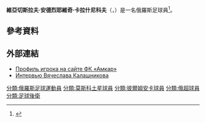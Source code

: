 {{Infobox football biography
| name                = 維亞切斯拉夫·卡拉什尼科夫
| image               = Kalashnikov.JPG
| caption             = 
| fullname            = 維亞切斯拉夫·安德烈耶維奇·卡拉什尼科夫
| nickname            = 
| birth_date          = {{Birth date and age|1985|5|12|mf=yes}} 
| birth_place         = {{USSR}}[[俄羅斯蘇維埃聯邦社會主義共和國|俄羅斯]][[斯韋特洛格勒|斯韋特洛格勒]]
| country             = 
| height              = {{height|meters=1.92}}
| position            = [[後衛_(足球)|後衛]]
| currentclub         = 
| clubnumber          = 
| youthyears1         = 
| youthclubs1         = 
| years1              = 2002－2005
| clubs1              = [[伏爾加格勒轉子足球俱樂部|伏爾加格勒轉子]]
| caps1               = 28
| goals1              = 6
| years2              = 2006
| clubs2              = [[拉緬斯科耶土星足球會|拉緬斯科耶土星]]
| caps2               = 0
| goals2              = 0
| years3              = 2007－2008
| clubs3              = <small>FC SKA Rostov-on-Don</small>
| caps3               = 28
| goals3              = 2
| years4              = 2008－2011
| clubs4              = [[彼爾姆阿馬卡足球會|彼爾姆阿馬卡]]
| caps4               = 29
| goals4              = 0
| years5              = 2011－2012
| clubs5              = [[布良斯克迪納摩足球會|布良斯克迪納摩]]
| caps5               = 14
| goals5              = 1
| years6              = 2012
| clubs6              = {{le|斯拉維揚斯克足球會|FC Slavyansky Slavyansk-na-Kubani|斯拉維揚斯克}}
| caps6               = 9
| goals6              = 0
| years7              = 2013
| clubs7              = [[澤尼特奔薩足球會|澤尼特奔薩]]
| caps7               = 5
| goals7              = 0
| years8              = 2013－2014
| clubs8              = [[希姆基足球會|希姆基]]
| caps8               = 3
| goals8              = 1
| years9              = 2014－2015
| clubs9              = FC Vityaz Krymsk
| caps9               = 2
| goals9              = 0
| totalcaps           = 
| totalgoals          = 
| nationalyears1      = 
| nationalteam1       = 
| nationalcaps1       = 
| nationalgoals1      = 
| medaltemplates      = 
| club-update         = 
| nationalteam-update = 
}}
'''維亞切斯拉夫·安德烈耶維奇·卡拉什尼科夫'''（{{lang-ru|'''Вячеслав Андреевич Калашников'''}}，{{bd|1985年|5月12日|catIdx=Kalashnikov}}）是一名俄羅斯足球員<ref>{{cite web|publisher=Sportbox.ru|script-title=ru:Калашников Вячеслав Андреевич|url=http://stats.sportbox.ru/player.php?sp=fb&turnir=204&club=1108572349&player=1113929887&pitem=1|language=ru|accessdate=2017-03-11|archive-date=2012-07-16|archive-url=https://archive.is/20120716025507/http://stats.sportbox.ru/player.php?sp=fb&turnir=204&club=1108572349&player=1113929887&pitem=1|dead-url=yes}}</ref>。

== 參考資料 ==
{{Reflist}}

== 外部連結 ==
{{Portal box|人物}}
* [http://www.amkar.ru/amkar/players/kalashnikov.asp Профиль игрока на сайте ФК «Амкар»] {{Wayback|url=http://www.amkar.ru/amkar/players/kalashnikov.asp |date=20090227083318 }}
* [http://news.properm.ru/text.php?NewsID=7971 Интервью Вячеслава Калашникова] {{Wayback|url=http://news.properm.ru/text.php?NewsID=7971 |date=20081210103355 }}

{{DEFAULTSORT: Kalashnikov, Vyacheslav}}
[[分類:俄羅斯足球運動員|分類:俄羅斯足球運動員]]
[[分類:莫斯科土星球員|分類:莫斯科土星球員]]
[[分類:彼爾姆安卡球員|分類:彼爾姆安卡球員]]
[[分類:俄超球員|分類:俄超球員]]
[[分類:足球後衛|分類:足球後衛]]
